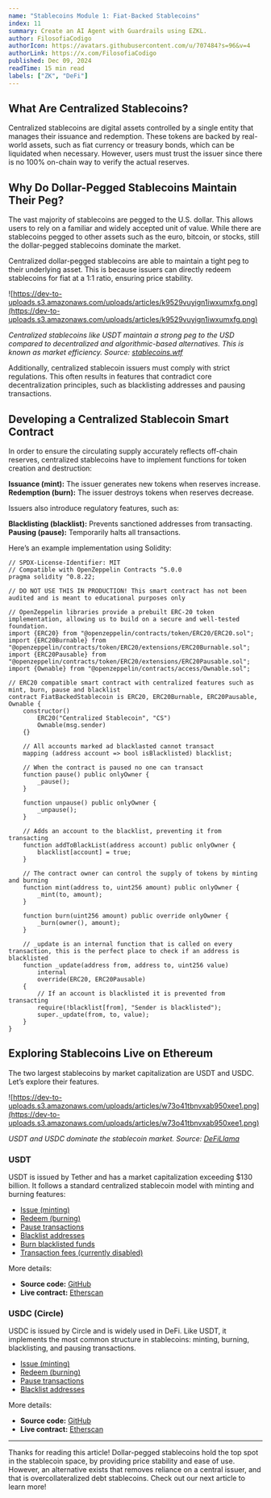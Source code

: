 ```yaml
---
name: "Stablecoins Module 1: Fiat-Backed Stablecoins"
index: 11
summary: Create an AI Agent with Guardrails using EZKL.
author: FilosofiaCodigo
authorIcon: https://avatars.githubusercontent.com/u/707484?s=96&v=4
authorLink: https://x.com/FilosofiaCodigo
published: Dec 09, 2024
readTime: 15 min read
labels: ["ZK", "DeFi"]
---
```


## What Are Centralized Stablecoins?

Centralized stablecoins are digital assets controlled by a single entity that manages their issuance and redemption. These tokens are backed by real-world assets, such as fiat currency or treasury bonds, which can be liquidated when necessary. However, users must trust the issuer since there is no 100% on-chain way to verify the actual reserves.

## Why Do Dollar-Pegged Stablecoins Maintain Their Peg?

The vast majority of stablecoins are pegged to the U.S. dollar. This allows users to rely on a familiar and widely accepted unit of value. While there are stablecoins pegged to other assets such as the euro, bitcoin, or stocks, still the dollar-pegged stablecoins dominate the market.

Centralized dollar-pegged stablecoins are able to maintain a tight peg to their underlying asset. This is because issuers can directly redeem stablecoins for fiat at a 1:1 ratio, ensuring price stability.

![https://dev-to-uploads.s3.amazonaws.com/uploads/articles/k9529vuyign1iwxumxfg.png](https://dev-to-uploads.s3.amazonaws.com/uploads/articles/k9529vuyign1iwxumxfg.png)

*Centralized stablecoins like USDT maintain a strong peg to the USD compared to decentralized and algorithmic-based alternatives. This is known as market efficiency. Source: [stablecoins.wtf](https://stablecoins.wtf/)*

Additionally, centralized stablecoin issuers must comply with strict regulations. This often results in features that contradict core decentralization principles, such as blacklisting addresses and pausing transactions.

## Developing a Centralized Stablecoin Smart Contract

In order to ensure the circulating supply accurately reflects off-chain reserves, centralized stablecoins have to implement functions for token creation and destruction:

**Issuance (mint):** The issuer generates new tokens when reserves increase.
**Redemption (burn):** The issuer destroys tokens when reserves decrease.

Issuers also introduce regulatory features, such as:

**Blacklisting (blacklist):** Prevents sanctioned addresses from transacting.
**Pausing (pause):** Temporarily halts all transactions.

Here’s an example implementation using Solidity:

```solidity
// SPDX-License-Identifier: MIT
// Compatible with OpenZeppelin Contracts ^5.0.0
pragma solidity ^0.8.22;

// DO NOT USE THIS IN PRODUCTION! This smart contract has not been audited and is meant to educational purposes only

// OpenZeppelin libraries provide a prebuilt ERC-20 token implementation, allowing us to build on a secure and well-tested foundation.
import {ERC20} from "@openzeppelin/contracts/token/ERC20/ERC20.sol";
import {ERC20Burnable} from "@openzeppelin/contracts/token/ERC20/extensions/ERC20Burnable.sol";
import {ERC20Pausable} from "@openzeppelin/contracts/token/ERC20/extensions/ERC20Pausable.sol";
import {Ownable} from "@openzeppelin/contracts/access/Ownable.sol";

// ERC20 compatible smart contract with centralized features such as mint, burn, pause and blacklist
contract FiatBackedStablecoin is ERC20, ERC20Burnable, ERC20Pausable, Ownable {
    constructor()
        ERC20("Centralized Stablecoin", "CS")
        Ownable(msg.sender)
    {}

    // All accounts marked ad blacklasted cannot transact
    mapping (address account => bool isBlacklisted) blacklist;

    // When the contract is paused no one can transact
    function pause() public onlyOwner {
        _pause();
    }

    function unpause() public onlyOwner {
        _unpause();
    }

    // Adds an account to the blacklist, preventing it from transacting
    function addToBlackList(address account) public onlyOwner {
        blacklist[account] = true;
    }

    // The contract owner can control the supply of tokens by minting and burning
    function mint(address to, uint256 amount) public onlyOwner {
        _mint(to, amount);
    }

    function burn(uint256 amount) public override onlyOwner {
        _burn(owner(), amount);
    }

    // _update is an internal function that is called on every transaction, this is the perfect place to check if an address is blacklisted
    function _update(address from, address to, uint256 value)
        internal
        override(ERC20, ERC20Pausable)
    {
        // If an account is blacklisted it is prevented from transacting
        require(!blacklist[from], "Sender is blacklisted");
        super._update(from, to, value);
    }
}
```

## Exploring Stablecoins Live on Ethereum

The two largest stablecoins by market capitalization are USDT and USDC. Let’s explore their features.

![https://dev-to-uploads.s3.amazonaws.com/uploads/articles/w73o41tbnvxab950xee1.png](https://dev-to-uploads.s3.amazonaws.com/uploads/articles/w73o41tbnvxab950xee1.png)

*USDT and USDC dominate the stablecoin market. Source: [DeFiLlama](https://defillama.com/stablecoins)*

### **USDT**

USDT is issued by Tether and has a market capitalization exceeding $130 billion. It follows a standard centralized stablecoin model with minting and burning features:

- [Issue (minting)](https://github.com/tethercoin/USDT/blob/main/TetherToken.sol#L406)
- [Redeem (burning)](https://github.com/tethercoin/USDT/blob/main/TetherToken.sol#L420)
- [Pause transactions](https://github.com/tethercoin/USDT/blob/main/TetherToken.sol#L254)
- [Blacklist addresses](https://github.com/tethercoin/USDT/blob/main/TetherToken.sol#L281)
- [Burn blacklisted funds](https://github.com/tethercoin/USDT/blob/main/TetherToken.sol#L291)
- [Transaction fees (currently disabled)](https://github.com/tethercoin/USDT/blob/main/TetherToken.sol#L429)

More details:

- **Source code:** [GitHub](https://github.com/circlefin/stablecoin-evm/blob/master/contracts/v2/FiatTokenV2_2.sol)
- **Live contract:** [Etherscan](https://etherscan.io/token/0xa0b86991c6218b36c1d19d4a2e9eb0ce3606eb48#readProxyContract)

### USDC (Circle)

USDC is issued by Circle and is widely used in DeFi. Like USDT, it implements the most common structure in stablecoins: minting, burning, blacklisting, and pausing transactions.

- [Issue (minting)](https://github.com/circlefin/stablecoin-evm/blob/master/contracts/v1/FiatTokenV1.sol#L121)
- [Redeem (burning)](https://github.com/circlefin/stablecoin-evm/blob/master/contracts/v1/FiatTokenV1.sol#L360)
- [Pause transactions](https://github.com/circlefin/stablecoin-evm/blob/master/contracts/v1/Pausable.sol#L70)
- [Blacklist addresses](https://github.com/circlefin/stablecoin-evm/blob/master/contracts/v1/Blacklistable.sol#L71)

More details:

- **Source code:** [GitHub](https://github.com/circlefin/stablecoin-evm/blob/master/contracts/v2/FiatTokenV2_2.sol)
- **Live contract:** [Etherscan](https://etherscan.io/token/0xa0b86991c6218b36c1d19d4a2e9eb0ce3606eb48#readProxyContract)

---

Thanks for reading this article! Dollar-pegged stablecoins hold the top spot in the stablecoin space, by providing price stability and ease of use. However, an alternative exists that removes reliance on a central issuer, and that is overcollateralized debt stablecoins. Check out our next article to learn more!